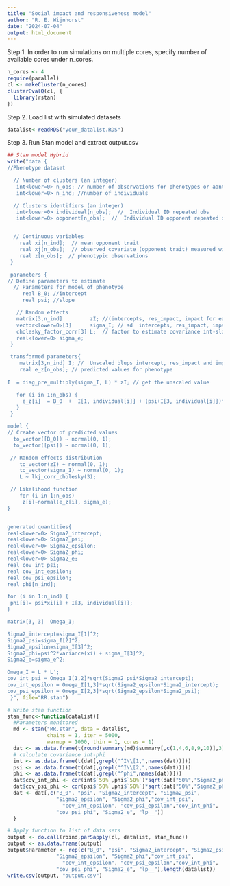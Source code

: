 ```yaml
---
title: "Social impact and responsiveness model"
author: "R. E. Wijnhorst"
date: "2024-07-04"
output: html_document
---
```


Step 1. In order to run simulations on multiple cores, specify number of available cores under n_cores.
```r
n_cores <- 4
require(parallel)
cl <- makeCluster(n_cores)
clusterEvalQ(cl, {
  library(rstan)
})
```

Step 2. Load list with simulated datasets
```r
datalist<-readRDS("your_datalist.RDS")
```


Step 3. Run Stan model and extract output.csv 
```r
## Stan model Hybrid
write("data {
//Phenotype dataset

  // Number of clusters (an integer)
   int<lower=0> n_obs; // number of observations for phenotypes or aantal rows
   int<lower=0> n_ind; //number of individuals

  // Clusters identifiers (an integer)
   int<lower=0> individual[n_obs];  //  Individual ID repeated obs
   int<lower=0> opponent[n_obs];  //  Individual ID opponent repeated obs


  // Continuous variables
    real xi[n_ind];  // mean opponent trait 
    real xj[n_obs];  // observed covariate (opponent trait) measured with error
    real z[n_obs];  // phenotypic observations
 }

 parameters {
// Define parameters to estimate
  // Parameters for model of phenotype
     real B_0; //intercept
     real psi; //slope

   // Random effects
   matrix[3,n_ind]         zI; //(intercepts, res_impact, impact for each individual)
   vector<lower=0>[3]      sigma_I; // sd  intercepts, res_impact, impact
   cholesky_factor_corr[3] L;  // factor to estimate covariance int-slopes
   real<lower=0> sigma_e;
 }

 transformed parameters{
    matrix[3,n_ind] I; //  Unscaled blups intercept, res_impact and impact for each ind.
    real e_z[n_obs]; // predicted values for phenotype
     
I  = diag_pre_multiply(sigma_I, L) * zI; // get the unscaled value   

   for (i in 1:n_obs) {
     e_z[i]  = B_0  +  I[1, individual[i]] + (psi+I[3, individual[i]])*xj[i] + I[2, opponent[i]];
   }
 }

model {
// Create vector of predicted values
  to_vector([B_0]) ~ normal(0, 1);
  to_vector([psi]) ~ normal(0, 1);

 // Random effects distribution
    to_vector(zI) ~ normal(0, 1);
    to_vector(sigma_I) ~ normal(0, 1);
    L ~ lkj_corr_cholesky(3);

 // Likelihood function
    for (i in 1:n_obs)
     z[i]~normal(e_z[i], sigma_e);
}


generated quantities{
real<lower=0> Sigma2_intercept;
real<lower=0> Sigma2_psi;
real<lower=0> Sigma2_epsilon;
real<lower=0> Sigma2_phi;
real<lower=0> Sigma2_e;
real cov_int_psi;
real cov_int_epsilon;
real cov_psi_epsilon;
real phi[n_ind];

for (i in 1:n_ind) {
 phi[i]= psi*xi[i] + I[3, individual[i]];
}

matrix[3, 3]  Omega_I;

Sigma2_intercept=sigma_I[1]^2;
Sigma2_psi=sigma_I[2]^2;
Sigma2_epsilon=sigma_I[3]^2;
Sigma2_phi=psi^2*variance(xi) + sigma_I[3]^2;
Sigma2_e=sigma_e^2;

Omega_I = L * L';
cov_int_psi = Omega_I[1,2]*sqrt(Sigma2_psi*Sigma2_intercept);
cov_int_epsilon = Omega_I[1,3]*sqrt(Sigma2_epsilon*Sigma2_intercept);
cov_psi_epsilon = Omega_I[2,3]*sqrt(Sigma2_epsilon*Sigma2_psi);
 }", file="RR.stan")
```


```r
# Write stan function
stan_func<-function(datalist){
  #Parameters monitored
  md <- stan("RR.stan", data = datalist,
             chains = 1, iter = 5000,
             warmup = 1000, thin = 1, cores = 1)
  dat <- as.data.frame(t(round(summary(md)$summary[,c(1,4,6,8,9,10)],3)))
  # calculate covariance int-phi
  int <- as.data.frame(t(dat[,grepl("^I\\[1,",names(dat))]))
  psi <- as.data.frame(t(dat[,grepl("^I\\[2,",names(dat))]))
  phi <- as.data.frame(t(dat[,grepl("^phi",names(dat))]))
  dat$cov_int_phi <- cor(int$`50%`,phi$`50%`)*sqrt(dat["50%","Sigma2_phi"]*dat["50%","Sigma2_intercept"])
  dat$cov_psi_phi <- cor(psi$`50%`,phi$`50%`)*sqrt(dat["50%","Sigma2_phi"]*dat["50%","Sigma2_psi"])
  dat <- dat[,c("B_0", "psi", "Sigma2_intercept", "Sigma2_psi",
                "Sigma2_epsilon", "Sigma2_phi","cov_int_psi",
                  "cov_int_epsilon", "cov_psi_epsilon","cov_int_phi",
                "cov_psi_phi", "Sigma2_e", "lp__")]
  }

# Apply function to list of data sets
output <- do.call(rbind,parSapply(cl, datalist, stan_func))
output <- as.data.frame(output)
output$Parameter <- rep(c("B_0", "psi", "Sigma2_intercept", "Sigma2_psi",
                "Sigma2_epsilon", "Sigma2_phi","cov_int_psi",
                  "cov_int_epsilon", "cov_psi_epsilon","cov_int_phi",
                "cov_psi_phi", "Sigma2_e", "lp__"),length(datalist))
write.csv(output, "output.csv")
```
